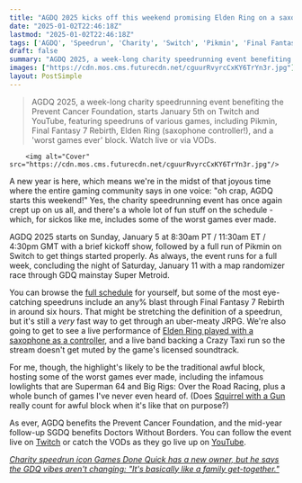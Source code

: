 ```yaml
---
title: "AGDQ 2025 kicks off this weekend promising Elden Ring on a saxophone and a 6-hour Final Fantasy 7 Rebirth speedrun, but I'm tuning in for two of the worst games ever made"
date: "2025-01-02T22:46:18Z"
lastmod: "2025-01-02T22:46:18Z"
tags: ['AGDQ', 'Speedrun', 'Charity', 'Switch', 'Pikmin', 'Final Fantasy 7 Rebirth', 'Elden Ring', 'Super Metroid', 'Crazy Taxi', 'Superman 64', 'Big Rigs: Over the Road Racing', 'Twitch', 'YouTube', 'JRPG', 'Action', 'Adventure', 'Racing']
draft: false
summary: "AGDQ 2025, a week-long charity speedrunning event benefiting the Prevent Cancer Foundation, starts January 5th on Twitch and YouTube, featuring speedruns of various games, including Pikmin, Final Fantasy 7 Rebirth, Elden Ring (saxophone controller!), and a 'worst games ever' block.  Watch live or via VODs."
images: ["https://cdn.mos.cms.futurecdn.net/cguurRvyrcCxKY6TrYn3r.jpg"]
layout: PostSimple
---
```

> AGDQ 2025, a week-long charity speedrunning event benefiting the Prevent Cancer Foundation, starts January 5th on Twitch and YouTube, featuring speedruns of various games, including Pikmin, Final Fantasy 7 Rebirth, Elden Ring (saxophone controller!), and a 'worst games ever' block.  Watch live or via VODs.


        <img alt="Cover" src="https://cdn.mos.cms.futurecdn.net/cguurRvyrcCxKY6TrYn3r.jpg"/>
        
A new year is here, which means we're in the midst of that joyous time where the entire gaming community says in one voice: "oh crap, AGDQ starts this weekend!" Yes, the charity speedrunning event has once again crept up on us all, and there's a whole lot of fun stuff on the schedule - which, for sickos like me, includes some of the worst games ever made.

AGDQ 2025 starts on Sunday, January 5 at 8:30am PT / 11:30am ET / 4:30pm GMT with a brief kickoff show, followed by a full run of Pikmin on Switch to get things started properly. As always, the event runs for a full week, concluding the night of Saturday, January 11 with a map randomizer race through GDQ mainstay Super Metroid.

You can browse the [full schedule](https://gamesdonequick.com/schedule/52) for yourself, but some of the most eye-catching speedruns include an any% blast through Final Fantasy 7 Rebirth in around six hours. That might be stretching the definition of a speedrun, but it's still a *very* fast way to get through an uber-meaty JRPG. We're also going to get to see a live performance of [Elden Ring played with a saxophone as a controller](https://www.gamesradar.com/elden-ring-magician-uses-nothing-but-a-saxophone-to-beat-all-7-great-rune-bosses-including-malenia-without-taking-a-hit/), and a live band backing a Crazy Taxi run so the stream doesn't get muted by the game's licensed soundtrack.

For me, though, the highlight's likely to be the traditional awful block, hosting some of the worst games ever made, including the infamous lowlights that are Superman 64 and Big Rigs: Over the Road Racing, plus a whole bunch of games I've never even heard of. (Does [Squirrel with a Gun](https://www.gamesradar.com/games/puzzle/squirrel-with-a-gun-is-delightfully-exactly-what-it-says-on-the-tin-and-its-out-on-steam-next-week/) really count for awful block when it's like that on purpose?)

As ever, AGDQ benefits the Prevent Cancer Foundation, and the mid-year follow-up SGDQ benefits Doctors Without Borders. You can follow the event live on [Twitch](https://www.twitch.tv/gamesdonequick) or catch the VODs as they go live up on [YouTube](https://www.youtube.com/@gamesdonequick).

[<em>Charity speedrun icon Games Done Quick has a new owner, but he says the GDQ vibes aren't changing: "It's basically like a family get-together."</em>](https://www.gamesradar.com/games/charity-speedrun-icon-games-done-quick-has-a-new-owner-but-he-says-the-gdq-vibes-arent-changing-its-basically-like-a-family-get-together/)
        